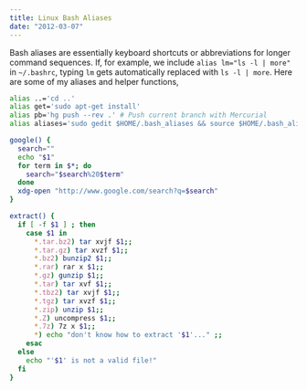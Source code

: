 ```yaml
---
title: Linux Bash Aliases
date: "2012-03-07"
---
```


Bash aliases are essentially keyboard shortcuts or abbreviations for longer command sequences. If, for example, we include `alias lm="ls -l | more"` in `~/.bashrc`, typing `lm` gets automatically replaced with `ls -l | more`. Here are some of my aliases and helper functions,

```bash
alias ..='cd ..'
alias get='sudo apt-get install'
alias pb='hg push --rev .' # Push current branch with Mercurial
alias aliases='sudo gedit $HOME/.bash_aliases && source $HOME/.bash_aliases' # Open aliases for editing and source afterward

google() {
  search=""
  echo "$1"
  for term in $*; do
    search="$search%20$term"
  done
  xdg-open "http://www.google.com/search?q=$search"
}

extract() {
  if [ -f $1 ] ; then
    case $1 in
      *.tar.bz2) tar xvjf $1;;
      *.tar.gz) tar xvzf $1;;
      *.bz2) bunzip2 $1;;
      *.rar) rar x $1;;
      *.gz) gunzip $1;;
      *.tar) tar xvf $1;;
      *.tbz2) tar xvjf $1;;
      *.tgz) tar xvzf $1;;
      *.zip) unzip $1;;
      *.Z) uncompress $1;;
      *.7z) 7z x $1;;
      *) echo "don't know how to extract '$1'..." ;;
    esac
  else
    echo "'$1' is not a valid file!"
  fi
}
```
